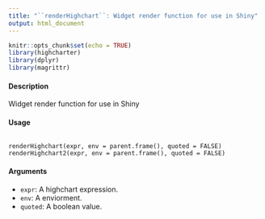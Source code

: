 ```yaml
---
title: "``renderHighchart``: Widget render function for use in Shiny"
output: html_document
---
```


```r
knitr::opts_chunk$set(echo = TRUE)
library(highcharter)
library(dplyr)
library(magrittr)
```


#### Description 

Widget render function for use in Shiny

#### Usage
<pre><code>
renderHighchart(expr, env = parent.frame(), quoted = FALSE)
renderHighchart2(expr, env = parent.frame(), quoted = FALSE)
</code></pre>

#### Arguments 
* ``expr``: A highchart expression.
* ``env``: A enviorment.
* ``quoted``: A boolean value.
